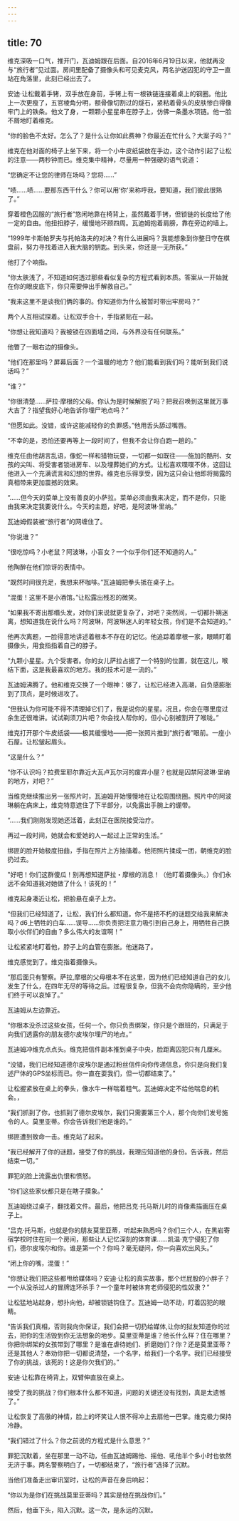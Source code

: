 ```yaml
---
---
---
```

title: 70
---







维克深吸一口气，推开门，瓦迪姆跟在后面。自2016年6月19日以来，他就再没与“旅行者”见过面。房间里配备了摄像头和可见麦克风，两名护送囚犯的守卫一直站在角落里，此刻已经出去了。

安迪·让松戴着手铐，双手放在身前，手铐上有一根铁链连接着桌上的钢圈。他比上一次更瘦了，五官棱角分明，额骨像切割过的燧石，紧粘着骨头的皮肤惨白得像牢门上的铁条。他文了身，一颗颗小星星串在脖子上，仿佛一条墨水项链。他一脸不屑地盯着维克。

“你的脸色不太好。怎么了？是什么让你如此费神？你最近在忙什么？大案子吗？”

维克在他对面的椅子上坐下来，将一个小牛皮纸袋放在手边，这个动作引起了让松的注意——两秒钟而已。维克集中精神，尽量用一种强硬的语气说道：

“您确定不让您的律师在场吗？您将……”

“啧……啧……要那东西干什么？你可以用‘你'来称呼我，要知道，我们彼此很熟了。”

穿着橙色囚服的“旅行者”悠闲地靠在椅背上，虽然戴着手铐，但锁链的长度给了他一定的自由。他扭扭脖子，缓慢地环顾四周。瓦迪姆抱着肩膀，靠在旁边的墙上。

“1999年卡斯帕罗夫与托帕洛夫的对决？有什么进展吗？我能想象到你整日守在棋盘前，努力寻找着进入我大脑的钥匙。到头来，你还是一无所获。”

他打了个响指。

“你太肤浅了，不知道如何透过那些看似复杂的方程式看到本质。答案从一开始就在你的眼皮底下，你只需要伸出手解救自己。”

“我来这里不是谈我们俩的事的。你知道你为什么被暂时带出牢房吗？”

两个人互相试探着。让松双手合十，手指紧贴在一起。

“你想让我知道吗？我被锁在四面墙之间，与外界没有任何联系。”

他瞥了一眼右边的摄像头。

“他们在那里吗？屏幕后面？一个温暖的地方？他们能看到我们吗？能听到我们说话吗？”

“谁？”

“你很清楚……萨拉·摩根的父母。你认为是时候解脱了吗？把我召唤到这里就万事大吉了？指望我好心地告诉你埋尸地点吗？”

“但愿如此。没错，或许这能减轻你的负罪感。”他用舌头舔过嘴唇。

“不幸的是，恐怕还要再等上一段时间了，但我不会让你白跑一趟的。”

维克任由他胡言乱语，像蛇一样和猎物玩耍，一切都一如既往——施加的酷刑、女孩的尖叫、将受害者锁进房车、以及埋葬她们的方式。让松喜欢喋喋不休，这回让他进入一个充满谎言和幻想的世界。维克也乐得享受，因为这只会让他即将揭露的真相带来更加震撼的效果。

“……但今天的菜单上没有善良的小萨拉。菜单必须由我来决定，而不是你，只能由我来决定我要说什么。今天的主题，好吧，是阿波琳·里纳。”

瓦迪姆假装被“旅行者”的网缠住了。

“你说谁？”

“很吃惊吗？小老鼠？阿波琳，小盲女？一个似乎你们还不知道的人。”

他陶醉在他们惊讶的表情中。

“既然时间很充足，我想来杯咖啡。”瓦迪姆把拳头抵在桌子上。

“混蛋！这里不是小酒馆。”让松露出残忍的微笑。

“如果我不寄出那缗头发，对你们来说就更复杂了，对吧？突然间，一切都扑朔迷离，想知道我在说什么吗？阿波琳，阿波琳迷人的年轻女孩，你们是不会知道的。”

他再次离题，一脸得意地讲述着根本不存在的记忆。他追踪着摩根一家，眼睛盯着摄像头，用食指指着自己的脖子。

“九颗小星星。九个受害者。你的女儿萨拉占据了一个特别的位置，就在这儿，喉结下面，这是我最喜欢的地方。我的技术可是一流的。”

瓦迪姆沸腾了。他和维克交换了一个眼神：够了，让松已经进入高潮，自负感膨胀到了顶点，是时候进攻了。

“但我认为你可能不得不清理掉它们了，我是说你的星星。况且，你会在哪里度过余生还很难讲。试试剃须刀片吧？你会找人帮你的，但小心别被割开了喉咙。”

维克打开那个牛皮纸袋——极其缓慢地——把一张照片推到“旅行者”眼前。一座小石屋。让松皱起眉头。

“这是什么？”

“你不认识吗？拉费里耶尔靠近大瓦卢瓦尔河的废弃小屋？也就是囚禁阿波琳·里纳的地方，对吧？”

当维克继续推出另一张照片时，瓦迪姆开始慢慢地在让松周围绕圈。照片中的阿波琳躺在病床上，维克特意遮住了下半部分，以免露出手腕上的绷带。

“……我们刚刚发现她还活着，此刻正在医院接受治疗。

再过一段时间，她就会和爱她的人一起过上正常的生活。”

绑匪的脸开始极度扭曲，手指在照片上方抽搐着。他把照片揉成一团，朝维克的脸扔过去。

"好吧！你们这群傻瓜！别再想知道萨拉・摩根的消息！（他盯着摄像头。）你们永远不会知道我对她做了什么！该死的！”

维克起身凑近让松，把脸悬在桌子上方。

“但我们已经知道了，让松，我们什么都知道。你不是把不朽的谜题交给我来解决吗？d6上牺牲的白车……误导……你负责把注意力吸引到自己身上，用牺牲自己换取小伙伴们的自由？多么伟大的友谊啊！”

让松紧紧地盯着他，脖子上的血管在膨胀。他迷路了。

维克感觉到了。维克指着摄像头。

“那后面只有警察。萨拉,摩根的父母根本不在这里，因为他们已经知道自己的女儿发生了什么，在四年无尽的等待之后。过程很复杂，但我不会向你隐瞒的，至少他们终于可以哀悼了。”

瓦迪姆从左边靠近。

“你根本没杀过这些女孩，任何一个。你只负责绑架，你只是个跟班的，只满足于向我们透露你的朋友德尔皮埃尔埋尸的地点。”

瓦迪姆冲维克点点头。维克把信件副本推到桌子中央，脸距离囚犯只有几厘米。

“没错，我们已经知道德尔皮埃尔是通过粉丝信件向你传递信息，你只是向我们复述尸体的GPS坐标而已。你一直在耍我们，但一切都结束了。”

让松握紧放在桌上的拳头，像水牛一样喘着粗气。瓦迪姆决定不给他喘息的机会。，

“我们抓到了你，也抓到了德尔皮埃尔，我们只需要第三个人，那个向你们发号施令的人。莫里亚蒂。你会告诉我们他是谁的。”

绑匪遭到致命一击。维克站了起来。

“我已经解开了你的谜题，接受了你的挑战，我理应知道他的身份。告诉我，然后结束一切。”

罪犯的脸上流露出仇恨和愤怒。

“你们这些家伙都只是在瞎子摸象。”

瓦迪姆绕过桌子，翻找着文件。最后，他把吕克·托马斯儿时的肖像素描画压在桌子上。

“吕克·托马斯，也就是你的朋友莫里亚蒂，听起来熟悉吗？你们三个人，在黑岩寄宿学校时住在同一个房间，那些让人记忆深刻的体育课……凯温·克宁侵犯了你们，德尔皮埃尔和你。谁是第一个？你吗？毫无疑问，你一向喜欢出风头。”

“闭上你的嘴，混蛋！”

“你想让我们把这些都甩给媒体吗？安迪·让松的真实故事，那个烂屁股的小胖子？一个从没杀过人的冒牌连环杀手？一个童年时被体育老师侵犯的性奴隶？”

让松猛地站起身，想扑向他，却被锁链钩住了。瓦迪姆一动不动，盯着囚犯的眼睛。

“告诉我们真相，否则我向你保证，我们会把一切扔给媒体,让你的狱友知道你的过去，把你的生活毁到你无法想象的地步。莫里亚蒂是谁？他长什么样？住在哪里？你把你绑架的女孩带到了哪里？是谁在虐待她们、折磨她们？你？还是莫里亚蒂？还是其他人？奉劝你把一切都说清楚，一个名字，给我们一个名字。我们已经接受了你的挑战，该死的！这是你欠我们的。”

安迪·让松靠在椅背上，双臂伸直放在桌上。

接受了我的挑战？你们根本什么都不知道，问题的关键还没有找到，真是太遗憾了。”

让松恢复了高傲的神情，脸上的坏笑让人恨不得冲上去扇他一巴掌。维克极力保持冷静。

“我们错过了什么？你之前说的方程式是什么意思？”

罪犯沉默着，坐在那里一动不动，任由瓦迪姆踢他、摇他、吼他半个多小时也依然无济于事。两名警察明白了，一切都结束了，“旅行者”选择了沉默。

当他们准备走出审讯室时，让松的声音在身后响起：

“你以为是你们在挑战莫里亚蒂吗？其实是他在挑战你们。”

然后，他垂下头，陷入沉默。这一次，是永远的沉默。